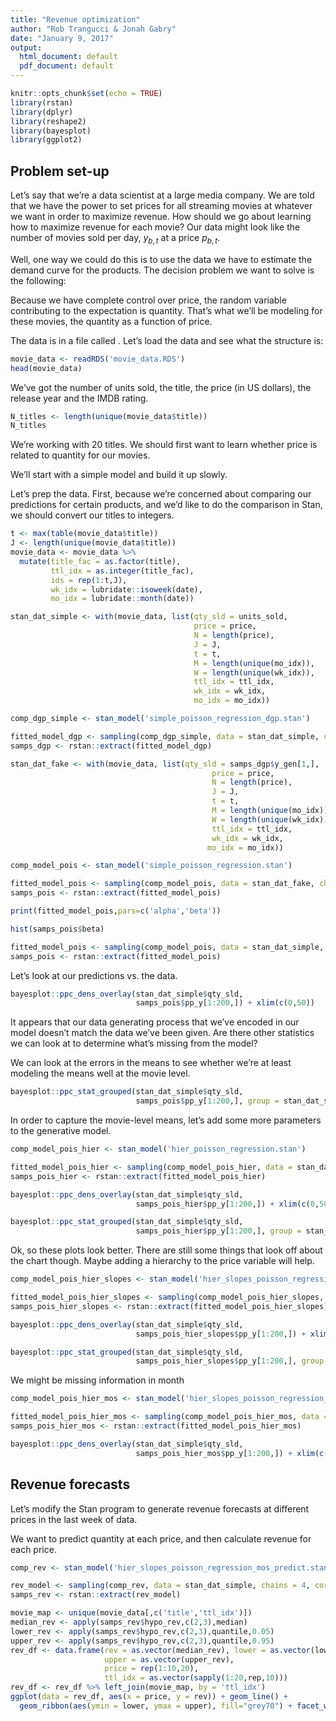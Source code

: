 ```yaml
---
title: "Revenue optimization"
author: "Rob Trangucci & Jonah Gabry"
date: "January 9, 2017"
output:
  html_document: default
  pdf_document: default
---
```


```r
knitr::opts_chunk$set(echo = TRUE)
library(rstan)
library(dplyr)
library(reshape2)
library(bayesplot)
library(ggplot2)
```

## Problem set-up

Let's say that we're a data scientist at a large media company. We are told that
we have the power to set prices for all streaming movies at whatever we want in
order to maximize revenue. How should we go about learning how to maximize
revenue for each movie? Our data might look like the number of movies sold per
day, $y_{b,t}$ at a price $p_{b,t}$.

Well, one way we could do this is to use the data we have to estimate the demand curve for the 
products. The decision problem we want to solve is the following:

\begin{align*}
\arg\max_{p \in P} \mathbb{E}_q[q(p) \, p]
\end{align*}

Because we have complete control over price, the random variable contributing to the expectation
is quantity. That's what we'll be modeling for these movies, the quantity as a function of price.

The data is in a file called \texttt{movie_data.RDS}. Let's load the data and see what the structure
is:

```r
movie_data <- readRDS('movie_data.RDS')
head(movie_data)
```

We've got the number of units sold, the title, the price (in US dollars), the release year and the 
IMDB rating.

```r
N_titles <- length(unique(movie_data$title))
N_titles
```

We're working with 20 titles. We should first want to learn whether price is
related to quantity for our movies.

We'll start with a simple model and build it up slowly. 

\begin{align*}
y_{b,t} & \sim \text{Poisson}(\mu_{b,t}) \\
\mu_{b,t} & = \alpha + \beta \, p_{b,t}
\end{align*}

Let's prep the data. First, because we're concerned about comparing our
predictions for certain products, and we'd like to do the comparison in Stan, we
should convert our titles to integers.

```r
t <- max(table(movie_data$title))
J <- length(unique(movie_data$title))
movie_data <- movie_data %>%
  mutate(title_fac = as.factor(title),
         ttl_idx = as.integer(title_fac),
         ids = rep(1:t,J),
         wk_idx = lubridate::isoweek(date),
         mo_idx = lubridate::month(date))
```

```r
stan_dat_simple <- with(movie_data, list(qty_sld = units_sold,
                                         price = price,
                                         N = length(price),
                                         J = J,
                                         t = t,
                                         M = length(unique(mo_idx)),
                                         W = length(unique(wk_idx)),
                                         ttl_idx = ttl_idx,
                                         wk_idx = wk_idx,
                                         mo_idx = mo_idx))
```

```r
comp_dgp_simple <- stan_model('simple_poisson_regression_dgp.stan')
```

```r
fitted_model_dgp <- sampling(comp_dgp_simple, data = stan_dat_simple, chains = 1, cores = 1, iter = 1, algorithm='Fixed_param')
samps_dgp <- rstan::extract(fitted_model_dgp)
```

```r
stan_dat_fake <- with(movie_data, list(qty_sld = samps_dgp$y_gen[1,],
                                             price = price,
                                             N = length(price),
                                             J = J,
                                             t = t,
                                             M = length(unique(mo_idx)),
                                             W = length(unique(wk_idx)),
                                             ttl_idx = ttl_idx,
                                             wk_idx = wk_idx,
                                            mo_idx = mo_idx))

```

```r
comp_model_pois <- stan_model('simple_poisson_regression.stan')
```

```r
fitted_model_pois <- sampling(comp_model_pois, data = stan_dat_fake, chains = 4, cores = 4)
samps_pois <- rstan::extract(fitted_model_pois)
```

```r
print(fitted_model_pois,pars=c('alpha','beta'))
```

```r
hist(samps_pois$beta)
```

```r
fitted_model_pois <- sampling(comp_model_pois, data = stan_dat_simple, chains = 4, cores = 4)
samps_pois <- rstan::extract(fitted_model_pois)
```

Let's look at our predictions vs. the data.

```r
bayesplot::ppc_dens_overlay(stan_dat_simple$qty_sld, 
                            samps_pois$pp_y[1:200,]) + xlim(c(0,50))
```

It appears that our data generating process that we've encoded in our model doesn't match the
data we've been given. Are there other statistics we can look at to determine what's missing
from the model?

We can look at the errors in the means to see whether we're at least modeling the means well
at the movie level.

```r
bayesplot::ppc_stat_grouped(stan_dat_simple$qty_sld, 
                            samps_pois$pp_y[1:200,], group = stan_dat_simple$ttl_idx, stat = 'mean')
```

In order to capture the movie-level means, let's add some more parameters to the generative
model.

\begin{align*}
y_{b,t} & \sim \text{Poisson}(\mu_{b,t}) \\
\mu_{b,t} & = \alpha_b + \beta \, p_{b,t} \\
\alpha_b & \sim \text{Normal}(\alpha, \sigma_{\alpha})
\end{align*}

```r
comp_model_pois_hier <- stan_model('hier_poisson_regression.stan')
```

```r
fitted_model_pois_hier <- sampling(comp_model_pois_hier, data = stan_dat_simple, chains = 4, cores = 4)
samps_pois_hier <- rstan::extract(fitted_model_pois_hier)
```

```r
bayesplot::ppc_dens_overlay(stan_dat_simple$qty_sld, 
                            samps_pois_hier$pp_y[1:200,]) + xlim(c(0,50))
```

```r
bayesplot::ppc_stat_grouped(stan_dat_simple$qty_sld, 
                            samps_pois_hier$pp_y[1:200,], group = stan_dat_simple$ttl_idx, stat = 'mean')
```

Ok, so these plots look \emph{much} better. There are still some things that
look off about the chart though. Maybe adding a hierarchy to the price variable
will help.

\begin{align*}
y_{b,t} & \sim \text{Poisson}(\mu_{b,t}) \\
\mu_{b,t} & = \alpha_b + \beta_t \, p_{b,t} \\
\alpha_b & \sim \text{Normal}(\alpha, \sigma_{\alpha})
\beta_b & \sim \text{Normal}(\beta, \sigma_{\beta})
\end{align*}

```r
comp_model_pois_hier_slopes <- stan_model('hier_slopes_poisson_regression.stan')
```

```r
fitted_model_pois_hier_slopes <- sampling(comp_model_pois_hier_slopes, data = stan_dat_simple, chains = 4, cores = 4)
samps_pois_hier_slopes <- rstan::extract(fitted_model_pois_hier_slopes)
```

```r
bayesplot::ppc_dens_overlay(stan_dat_simple$qty_sld, 
                            samps_pois_hier_slopes$pp_y[1:200,]) + xlim(c(0,100))
```

```r
bayesplot::ppc_stat_grouped(stan_dat_simple$qty_sld, 
                            samps_pois_hier_slopes$pp_y[1:200,], group = stan_dat_simple$mo_idx, stat = 'max')
```

We might be missing information in month

```r
comp_model_pois_hier_mos <- stan_model('hier_slopes_poisson_regression_mos.stan')
```

```r
fitted_model_pois_hier_mos <- sampling(comp_model_pois_hier_mos, data = stan_dat_simple, chains = 4, cores = 4)
samps_pois_hier_mos <- rstan::extract(fitted_model_pois_hier_mos)
```

```r
bayesplot::ppc_dens_overlay(stan_dat_simple$qty_sld, 
                            samps_pois_hier_mos$pp_y[1:200,]) + xlim(c(0,100))
```

## Revenue forecasts

Let's modify the Stan program to generate revenue forecasts at different prices in the
last week of data.

We want to predict quantity at each price, and then calculate revenue for each price.

```r
comp_rev <- stan_model('hier_slopes_poisson_regression_mos_predict.stan')
```

```r
rev_model <- sampling(comp_rev, data = stan_dat_simple, chains = 4, cores = 4)
samps_rev <- rstan::extract(rev_model)
```

```r
movie_map <- unique(movie_data[,c('title','ttl_idx')])
median_rev <- apply(samps_rev$hypo_rev,c(2,3),median)
lower_rev <- apply(samps_rev$hypo_rev,c(2,3),quantile,0.05)
upper_rev <- apply(samps_rev$hypo_rev,c(2,3),quantile,0.95)
rev_df <- data.frame(rev = as.vector(median_rev), lower = as.vector(lower_rev),
                     upper = as.vector(upper_rev),
                     price = rep(1:10,20),
                     ttl_idx = as.vector(sapply(1:20,rep,10)))
rev_df <- rev_df %>% left_join(movie_map, by = 'ttl_idx')
ggplot(data = rev_df, aes(x = price, y = rev)) + geom_line() +
  geom_ribbon(aes(ymin = lower, ymax = upper), fill="grey70") + facet_wrap(~ title)
```

